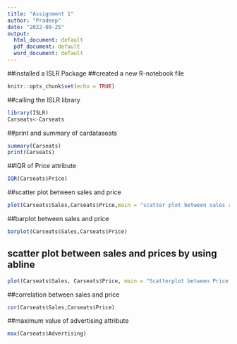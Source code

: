 ---
title: "Assignment 1"
author: "Pradeep"
date: "2022-09-25"
output:
  html_document: default
  pdf_document: default
  word_document: default
---

##installed a ISLR Package
##created a new R-notebook file

```{r setup, include=FALSE}
knitr::opts_chunk$set(echo = TRUE)

```


##calling the ISLR library 

```{r}
library(ISLR)
Carseats<-Carseats
```


##print and summary of cardataseats
```{r}
summary(Carseats)
print(Carseats)


```

##IQR of Price attribute

```{r}

IQR(Carseats$Price)

```
##scatter plot between sales and price
```{r}
plot(Carseats$Sales,Carseats$Price,main = "scatter plot between sales and price",xlab = "sales",ylab = "Price")

```

##barplot between sales and price
```{r}
barplot(Carseats$Sales,Carseats$Price)

```


## scatter plot between sales and prices by  using abline
```{r}
plot(Carseats$Sales, Carseats$Price, main = "Scatterplot between Price and Sales", xlab = "Sales", ylab = "Price",abline(Carseats$Sales,Carseats$Price))

```

##correlation between sales and price
```{r}
cor(Carseats$Sales,Carseats$Price)

```

##maximum value of advertising attribute
```{r}
max(Carseats$Advertising)

```

